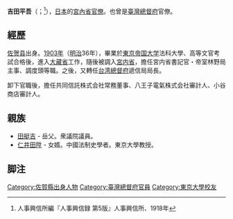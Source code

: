 '''吉田平吾'''（{{lang|ja|よしだ へいご}}；{{bd|1876年|5月25日|？|}}<ref>人事興信所編『人事興信録 第5版』人事興信所、1918年</ref>），[[日本|日本]]的[[宫内省|宮內省]][[官僚|官僚]]。也曾是[[臺灣總督|臺灣總督府]]官僚。

== 經歷 ==
[[佐贺县|佐贺县]]出身。[[1903年|1903年]]（[[明治|明治]]36年），畢業於[[东京大学|東京帝国大学]]法科大學、高等文官考試合格後，進入[[大藏省|大藏省]]工作，隨後被調入[[宮内省|宮内省]]，擔任宮内省書記官・帝室林野局主事、調度頭等職。之後，又轉任[[台湾總督府|台湾總督府]]遞信局局長。

卸下官職後，擔任共同信託株式会社常務董事、八王子電氣株式会社審計人、小谷商店審計人。

== 親族 ==
* [[田艇吉|田艇吉]] - 岳父{{sfn|人事興信録|1937|ref=ji11}}。衆議院議員。
* [[仁井田陞|仁井田陞]] - 女婿{{sfn|人事興信録|1937|ref=ji11}}。中國法制史學者。東京大學教授。

== 脚注 ==
{{refs}}

{{DEFAULTSORT:yoshida heigo}}
[[Category:佐賀縣出身人物|Category:佐賀縣出身人物]]
[[Category:臺灣總督府官員|Category:臺灣總督府官員]]
[[Category:東京大學校友|Category:東京大學校友]]